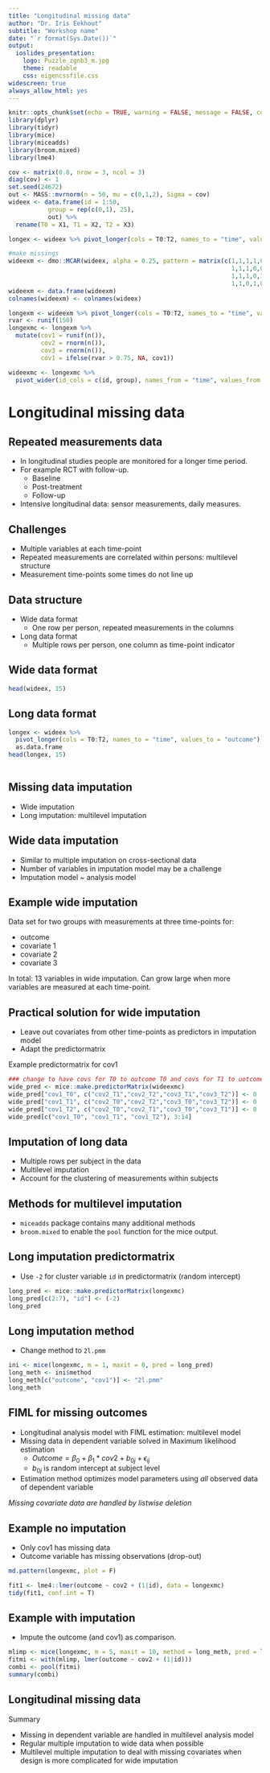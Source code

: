 ```yaml
---
title: "Longitudinal missing data"
author: "Dr. Iris Eekhout"
subtitle: "Workshop name"
date: "`r format(Sys.Date())`"
output: 
  ioslides_presentation:
    logo: Puzzle_zgnb3_m.jpg
    theme: readable
    css: eigencssfile.css
widescreen: true
always_allow_html: yes
---
```


```r
knitr::opts_chunk$set(echo = TRUE, warning = FALSE, message = FALSE, comment = ">")
library(dplyr)
library(tidyr)
library(mice)
library(miceadds)
library(broom.mixed)
library(lme4)

cov <- matrix(0.8, nrow = 3, ncol = 3)
diag(cov) <- 1
set.seed(24672)
out <- MASS::mvrnorm(n = 50, mu = c(0,1,2), Sigma = cov)
wideex <- data.frame(id = 1:50,
           group = rep(c(0,1), 25),
           out) %>%
  rename(T0 = X1, T1 = X2, T2 = X3)

longex <- wideex %>% pivot_longer(cols = T0:T2, names_to = "time", values_to = "outcome")

#make missings
wideexm <- dmo::MCAR(wideex, alpha = 0.25, pattern = matrix(c(1,1,1,1,0,
                                                              1,1,1,0,0,
                                                              1,1,1,0,1,
                                                              1,1,0,1,0), byrow = T, ncol = 5), f = c(0.25,0.25,0.25,0.25))
wideexm <- data.frame(wideexm)
colnames(wideexm) <- colnames(wideex)

longexm <- wideexm %>% pivot_longer(cols = T0:T2, names_to = "time", values_to = "outcome") 
rvar <- runif(150)
longexmc <- longexm %>%
  mutate(cov1 = runif(n()),
         cov2 = rnorm(n()),
         cov3 = rnorm(n()),
         cov1 = ifelse(rvar > 0.75, NA, cov1))

wideexmc <- longexmc %>%
  pivot_wider(id_cols = c(id, group), names_from = "time", values_from = c("outcome", "cov1", "cov2", "cov3"))
```

# Longitudinal missing data {data-background=Puzzle_zgnb3.jpg data-background-size=cover}

## Repeated measurements data

* In longitudinal studies people are monitored for a longer time period.
* For example RCT with follow-up.
  + Baseline
  + Post-treatment
  + Follow-up
* Intensive longitudinal data: sensor measurements, daily measures.


## Challenges

* Multiple variables at each time-point
* Repeated measurements are correlated within persons: multilevel structure
* Measurement time-points some times do not line up

## Data structure

* Wide data format
  + One row per person, repeated measurements in the columns
* Long data format
  + Multiple rows per person, one column as time-point indicator
  
## Wide data format

```R
head(wideex, 15)
```


## Long data format

```R
longex <- wideex %>% 
  pivot_longer(cols = T0:T2, names_to = "time", values_to = "outcome") %>% 
  as.data.frame
head(longex, 15)
 
```

## Missing data imputation

* Wide imputation
* Long imputation: multilevel imputation


## Wide data imputation

* Similar to multiple imputation on cross-sectional data
* Number of variables in imputation model may be a challenge
* Imputation model ~ analysis model


## Example wide imputation

Data set for two groups with measurements at three time-points for:

* outcome
* covariate 1
* covariate 2
* covariate 3


In total: 13 variables in wide imputation. Can grow large when more variables are measured at each time-point.

## Practical solution for wide imputation {.smaller}

* Leave out covariates from other time-points as predictors in imputation model
* Adapt the predictormatrix

Example predictormatrix for cov1 

```r
### change to have covs for T0 to outcome T0 and covs for T1 to uotcome T1 etx.
wide_pred <- mice::make.predictorMatrix(wideexmc)
wide_pred["cov1_T0", c("cov2_T1","cov2_T2","cov3_T1","cov3_T2")] <- 0
wide_pred["cov1_T1", c("cov2_T0","cov2_T2","cov3_T0","cov3_T2")] <- 0
wide_pred["cov1_T2", c("cov2_T0","cov2_T1","cov3_T0","cov3_T1")] <- 0
wide_pred[c("cov1_T0", "cov1_T1", "cov1_T2"), 3:14]
```

## Imputation of long data

* Multiple rows per subject in the data
* Multilevel imputation
* Account for the clustering of measurements within subjects

## Methods for multilevel imputation

* `miceadds` package contains many additional methods
* `broom.mixed` to enable the `pool` function for the mice output.

## Long imputation predictormatrix {.smaller}

* Use `-2` for cluster variable `id` in predictormatrix (random intercept)

```r
long_pred <- mice::make.predictorMatrix(longexmc)
long_pred[c(2:7), "id"] <- (-2)
long_pred

```

## Long imputation method {.smaller}

* Change method to `2l.pmm`

```r
ini <- mice(longexmc, m = 1, maxit = 0, pred = long_pred)
long_meth <- ini$method
long_meth[c("outcome", "cov1")] <- "2l.pmm"
long_meth

```

## FIML for missing outcomes

* Longitudinal analysis model with FIML estimation: multilevel model
* Missing data in dependent variable solved in Maximum likelihood estimation
  + $Outcome = \beta_0 + \beta_1*cov2 + b_{0j} + \epsilon_{ij}$
  + $b_{0j}$ is random intercept at subject level
* Estimation method optimizes model parameters using *all* observed data of dependent variable

*Missing covariate data are handled by listwise deletion*

## Example no imputation {.smaller .build}
<div>
* Only cov1 has missing data
* Outcome variable has missing observations (drop-out)

```r
md.pattern(longexmc, plot = F)
```
</div>

<div>
```r
fit1 <- lme4::lmer(outcome ~ cov2 + (1|id), data = longexmc)
tidy(fit1, conf.int = T)

```
</div>
## Example with imputation

* Impute the outcome (and cov1) as comparison.

```r
mlimp <- mice(longexmc, m = 5, maxit = 10, method = long_meth, pred = long_pred, print = F, seed = 899)
fitmi <- with(mlimp, lmer(outcome ~ cov2 + (1|id)))
combi <- pool(fitmi)
summary(combi)
```


## Longitudinal missing data 

Summary

* Missing in dependent variable are handled in multilevel analysis model
* Regular multiple imputation to wide data when possible
* Multilevel multiple imputation to deal with missing covariates when design is more complicated for wide imputation
